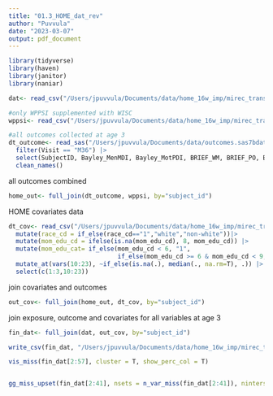 ```yaml
---
title: "01.3_HOME_dat_rev"
author: "Puvvula"
date: "2023-03-07"
output: pdf_document
---
```


```r
library(tidyverse)
library(haven)
library(janitor)
library(naniar)
```

```r
dat<- read_csv("/Users/jpuvvula/Documents/data/home_16w_imp/mirec_transf/home_exp_wide.csv")
```

```r
#only WPPSI supplemented with WISC
wppsi<- read_csv("/Users/jpuvvula/Documents/data/home_16w_imp/mirec_transf/wppsi-wisc-suppl.csv") 

#all outcomes collected at age 3
dt_outcome<- read_sas("/Users/jpuvvula/Documents/data/outcomes.sas7bdat")|>
  filter(Visit == "M36") |>
  select(SubjectID, Bayley_MenMDI, Bayley_MotPDI, BRIEF_WM, BRIEF_PO, BASC_BSI, BASC_EXT, BASC_INZ)|>
  clean_names()
```

all outcomes combined
```r
home_out<- full_join(dt_outcome, wppsi, by="subject_id")
```

HOME covariates data
```r
dt_cov<- read_csv("/Users/jpuvvula/Documents/data/home_16w_imp/mirec_transf/covar_wppsi.csv") |>
  mutate(race_cd = if_else(race_cd=="1","white","non-white"))|>
  mutate(mom_edu_cd = ifelse(is.na(mom_edu_cd), 8, mom_edu_cd)) |>
  mutate(mom_edu_cat= if_else(mom_edu_cd < 6, "1", 
                              if_else(mom_edu_cd >= 6 & mom_edu_cd < 9, "2", "3"))) |>
  mutate_at(vars(10:23), ~if_else(is.na(.), median(., na.rm=T), .)) |>
  select(c(1:3,10:23))
```

join covariates and outcomes
```r
out_cov<- full_join(home_out, dt_cov, by="subject_id")
```

join exposure, outcome and covariates for all variables at age 3
```r
fin_dat<- full_join(dat, out_cov, by="subject_id")

write_csv(fin_dat, "/Users/jpuvvula/Documents/data/home_16w_imp/mirec_transf/home_all_first_trimes/home_1trim.csv")
```

```r
vis_miss(fin_dat[2:57], cluster = T, show_perc_col = T)


gg_miss_upset(fin_dat[2:41], nsets = n_var_miss(fin_dat[2:41]), nintersects=NA)
```

